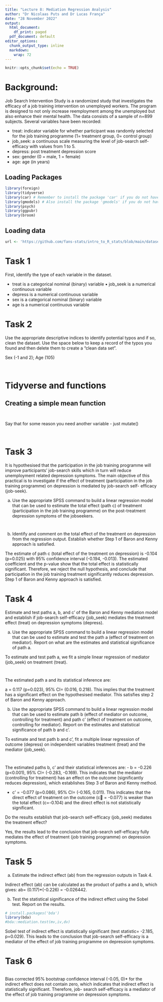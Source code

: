 ```yaml
---
title: "Lecture 8: Mediation Regression Analysis"
author: "Dr Nicolaas Puts and Dr Lucas França"
date: "28 November 2022"
output:
  html_document:
    df_print: paged
  pdf_document: default
editor_options: 
  chunk_output_type: inline
  markdown: 
    wrap: 72
---
```


```r
knitr::opts_chunk$set(echo = TRUE)
```

# Background:

Job Search Intervention Study is a randomized study that investigates the efficacy of a job training intervention on unemployed workers. The program is designed to not only increase reemployment among the unemployed but also enhance their mental health. The data consists of a sample of n=899 subjects. Several variables have been recorded:

-	treat: indicator variable for whether participant was randomly selected for the job training programme (1= treatment group, 0= control group)
-	job_seek: a continuous scale measuring the level of job-search self-efficacy with values from 1 to 5.
-	depress: post treatment depression score
-	sex: gender (0 = male, 1 = female)
-	age: age (in years)



## Loading Packages

```r
library(foreign)
library(tidyverse)
library(car) # Remember to install the package 'car' if you do not have it yet!
library(gmodels) # Also install the package 'gmodels' if you do not have it!
library(psych)
library(ggpubr)
library(broom)
```

## Loading data

```r
url <- 'https://github.com/fans-stats/intro_to_R_stats/blob/main/datasets/job_seek.sav?raw=true'
```


# Task 1

First, identify the type of each variable in the dataset.

- treat is a categorical nominal (binary) variable ▪ job_seek is a numerical continuous variable
- depress is a numerical continuous variable
- sex is a categorical nominal (binary) variable
- age is a numerical continuous variable

# Task 2

Use the appropriate descriptive indices to identify potential typos and if so, clean the dataset. Use the space below to keep a record of the typos you found and then delete them to create a “clean data set”.

Sex (-1 and 2); Age (105)

```r
```

```r
```


# Tidyverse and functions

## Creating a simple mean function

```r
```


```r
```

Say that for some reason you need another variable - just mutate()

```r
```


```r
```


# Task 3

It is hypothesised that the participation in the job training programme will improve participants’ job-search skills which in turn will reduce unemployment related depression symptoms. The main objective of this practical is to investigate if the effect of treatment (participation in the job training programme) on depression is mediated by job-search self- efficacy (job-seek).

a) Use the appropriate SPSS command to build a linear regression model that can be used to estimate the total effect (path c) of treatment (participation in the job training programme) on the post-treatment depression symptoms of the jobseekers.

```r
```

```r
```
b) Identify and comment on the total effect of the treatment on depression from the regression output. Establish whether Step 1 of Baron and Kenny approach is satisfied.

The estimate of path c (total effect of the treatment on depression) is -0.104 (p=0.025) with 95% confidence interval (-0.194, -0.013). The estimated coefficient and the p-value show that the total effect is statistically significant. Therefore, we reject the null hypothesis, and conclude that participation in the job training treatment significantly reduces depression. Step 1 of Baron and Kenny approach is satisfied.

# Task 4

Estimate and test paths a, b, and c’ of the Baron and Kenny mediation model and establish if job-search self-efficacy (job_seek) mediates the treatment effect (treat) on depression symptoms (depress).

a) Use the appropriate SPSS command to build a linear regression model that can be used to estimate and test the path a (effect of treatment on mediator). Report on what are the estimates and statistical significance of path a.

To estimate and test path a, we fit a simple linear regression of mediator (job_seek) on treatment (treat).

```r
```
```r
```
The estimated path a and its statistical inference are:

a = 0.117 (p=0.023), 95% CI= (0.016, 0.218). This implies that the treatment has a significant effect on the hypothesised mediator. This satisfies step 2 of Baron and Kenny approach.

b) Use the appropriate SPSS command to build a linear regression model that can be used to estimate path b (effect of mediator on outcome, controlling for treatment) and path c’ (effect of treatment on outcome, controlling for mediator). Report on the estimates and statistical significance of path b and c’.

To estimate and test path b and c', fit a multiple linear regression of outcome (depress) on independent variables treatment (treat) and the mediator (job_seek).

```r
```
```r
```
The estimated paths b, c’ and their statistical inferences are:
- b = -0.226 (p<0.001), 95% CI= (-0.283, -0.169). This indicates that the mediator (controlling for treatment) has an effect on the outcome (significantly reduces depression), which establishes Step 3 of Baron and Kenny method.

- c' = -0.077 (p=0.086), 95% CI= (-0.165, 0.011). This indicates that the direct effect of treatment on the outcome (c = -0.077) is weaker than the total effect (c=-0.104) and the direct effect is not statistically significant.

Do the results establish that job-search self-efficacy (job_seek) mediates the treatment effect?

Yes, the results lead to the conclusion that job-search self-efficacy fully mediates the effect of treatment (job training programme) on depression symptoms.

# Task 5

a) Estimate the indirect effect (ab) from the regression outputs in Task 4.

Indirect effect (ab) can be calculated as the product of paths a and b, which gives: ab= (0.117)*(-0.226) = -0.026442.

b) Test the statistical significance of the indirect effect using the Sobel test. Report on the results.


```r
# install.packages('bda')
library(bda)
#bda::mediation.test(mv,iv,dv)
```

Sobel test of indirect effect is statistically significant (test statistic= -2.185, p=0.029). This leads to the conclusion that job-search self-efficacy is a mediator of the effect of job training programme on depression symptoms.

# Task 6

```r
```

Bias corrected 95% bootstrap confidence interval (-0.05, 0)* for the indirect effect does not contain zero, which indicates that indirect effect is statistically significant. Therefore, job- search self-efficacy is a mediator of the effect of job training programme on depression symptoms.
